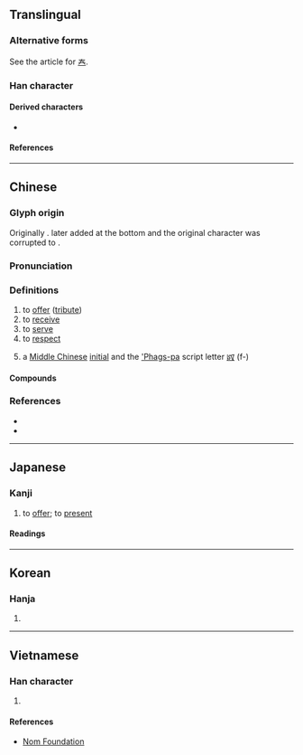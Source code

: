 {{also|秦|奏|泰}}
{{character info/new}}
==Translingual==
{{CJKV-forms|奉|奉|奉|奉}}

===Alternative forms===
See the article for [[𡗗]].

===Han character===
{{Han char|rn=37|rad=大|as=05|sn=8|four=50503|canj=QKQ|ids=⿱𡗗𠀆}}

====Derived characters====
* {{l|mul|[[俸]], [[唪]], [[埲]], [[𡞗]], [[淎]], [[𢔓]], [[𢜗]], [[捧]], [[𣈖]], [[䏾]], [[棒]], [[𣨞]], [[𤊡]], [[琫]], [[𨔐]], [[𪽙]], [[蜯]], [[𮘗]], [[㷯]], [[𫒩]], [[䩬]], [[䭰]], [[𩸮]], [[𪉪]], [[䳞]], [[菶]], [[𬕏]], [[𩃳]], [[𤷰]]}}

====References====
{{Han ref|kx=0251.020|dkj=05894|dj=0511.020|hdz=10531.050|uh=5949}}

----

==Chinese==
{{zh-forms|alt=𠬻}}

===Glyph origin===
{{Han etym}}
Originally {{Han compound|丰|廾|c1=p|c2=s|ls=psc}}. {{lang|zh|手}} later added at the bottom and the original character was corrupted to {{lang|zh|𡗗}}.

===Pronunciation===
{{zh-pron
|m=fèng
|c=fung6
|h=gd=fung4
|md=hông
|mn=qz:hǒng/tw,xm,zz:hōng
|mn-t=hong6
|mc=y
|oc=y
|ma=
|cat=v
}}

===Definitions===
{{zh-hanzi}}

# to [[offer]] ([[tribute]])
# to [[receive]]
# to [[serve]]
# to [[respect]]
# {{zh-div|母}} {{lb|zh|phonology}} a [[Middle Chinese]] [[initial]] and the [['Phags-pa]] script letter [[ꡤ]] (f-)

====Compounds====
{{zh-der|奉獻|奉行|奉天|奉承|奉告|信奉|供奉|阿諛奉承|趨奉|奉氂纓|奉客|奉詔|奉蘋蘩|奉事|奉義|奉委|奉酬|奉安|奉從|奉道齋僧|奉悉|奉轡|奉其正朔|奉贈|奉召|奉見|奉命唯謹|奉公|奉迓金蓮|奉持|奉諱|以一奉百|奉天承運|奉煩|奉還|奉牋|奉令承教|奉辭伐罪|奉訪|奉派|事奉|奉使|奉侍|奉調|奉時|奉迎|奉公不阿|奉祀|奉蒸嘗|奉令|奉厝|奉懇|崇奉|奉書|奉勞|廉潔奉公|屈意奉承|奉干|奉如神明|奉旨|奉酒|奉別|奉行故事|奉官|奉獻物|奉上|如奉綸音|奉餞|奉養|奉頭鼠竄|奉陪|奉送|奉辭|奉趙|奉請|奉被|奉藥|奉茶|奉若神明|奉獻箱|奉為楷模|奉為圭臬|奉求|奉此|奉檄|奉枕席|奉擾|奉拜|奉引|奉寧|奉土|奉命|奉勸|奉公正己|奉公執法|奉箕帚|奉承話|奉復|奉表|奉政大夫|奉祿|回奉|嗇己奉公|奉揚仁風|倍奉|奉璧|奉轂後車|侍奉|克己奉公|奉公守法|奉祠|祗奉|洗手奉職|敬奉|潔己奉公|案奉|無可奉告|承奉|砥節奉公|朝奉|直奉戰爭|發奉|滅私奉公|貢奉|陽奉陰違|自奉|阿諛趨奉|等因奉此|請奉|自奉甚儉|遵奉|進奉|趨炎奉勢|奉節}}

===References===
* {{R:twedu|A00858}}
* {{R:yue:Hanzi}}

----

==Japanese==

===Kanji===
{{ja-kanji|grade=c|rs=大05}}

# to [[offer]]; to [[present#Verb|present]]

====Readings====
{{ja-readings
|goon=ぶ
|kanon=ほう
|kun=たてまつ-る, まつ-る, ほう-ずる
}}

----

==Korean==

===Hanja===
{{ko-hanja|hangeul=봉|rv=bong|mr=pong}}

# {{rfdef|ko|sort=大05}}

----

==Vietnamese==

===Han character===
{{vi-hantu|rs=大05|[[phụng]], [[vụng]]}}

# {{rfdef|vi|sort=大05}}

====References====
* [http://nomfoundation.org/common/nom_details.php?codepoint=5949 Nom Foundation]